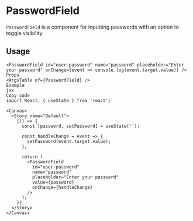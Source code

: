 
<Meta title="Components/PasswordField" component={PasswordField} />

# PasswordField

`PasswordField` is a component for inputting passwords with an option to toggle visibility.

## Usage

```tsx
<PasswordField id="user-password" name="password" placeholder="Enter your password" onChange={event => console.log(event.target.value)} />
Props
<ArgsTable of={PasswordField} />
Example
jsx
Copy code
import React, { useState } from 'react';

<Canvas>
  <Story name="Default">
    {() => {
      const [password, setPassword] = useState('');

      const handleChange = event => {
        setPassword(event.target.value);
      };

      return (
        <PasswordField
          id="user-password"
          name="password"
          placeholder="Enter your password"
          value={password}
          onChange={handleChange}
        />
      );
    }}
  </Story>
</Canvas>